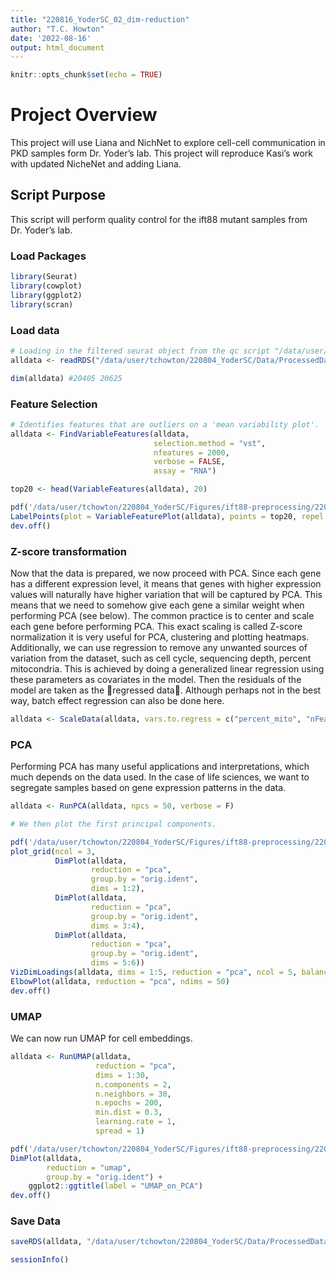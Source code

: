 ```yaml
---
title: "220816_YoderSC_02_dim-reduction"
author: "T.C. Howton"
date: '2022-08-16'
output: html_document
---
```


```r
knitr::opts_chunk$set(echo = TRUE)
```

# Project Overview
This project will use Liana and NichNet to explore cell-cell communication in PKD samples form Dr. Yoder's lab. This project will reproduce Kasi's work with updated NicheNet and adding Liana.

## Script Purpose
This script will perform quality control for the ift88 mutant samples from Dr. Yoder's lab. 

### Load Packages

```r
library(Seurat)
library(cowplot)
library(ggplot2)
library(scran)
```


### Load data

```r
# Loading in the filtered seurat object from the qc script "/data/user/tchowton/220804_YoderSC/Scripts/220815_YoderSC_01_qc.Rmd"
alldata <- readRDS("/data/user/tchowton/220804_YoderSC/Data/ProcessedData/220816_YoderSC_01-ift88-qc.rds")

dim(alldata) #20405 20625
```

### Feature Selection

```r
# Identifies features that are outliers on a 'mean variability plot'.
alldata <- FindVariableFeatures(alldata, 
                                selection.method = "vst",
                                nfeatures = 2000,
                                verbose = FALSE,
                                assay = "RNA")

top20 <- head(VariableFeatures(alldata), 20)

pdf('/data/user/tchowton/220804_YoderSC/Figures/ift88-preprocessing/220816_dr-feature-selection.pdf')
LabelPoints(plot = VariableFeaturePlot(alldata), points = top20, repel = TRUE)
dev.off()
```

### Z-score transformation

Now that the data is prepared, we now proceed with PCA. Since each gene has a different expression level, it means that genes with higher expression values will naturally have higher variation that will be captured by PCA. This means that we need to somehow give each gene a similar weight when performing PCA (see below). The common practice is to center and scale each gene before performing PCA. This exact scaling is called Z-score normalization it is very useful for PCA, clustering and plotting heatmaps.
Additionally, we can use regression to remove any unwanted sources of variation from the dataset, such as cell cycle, sequencing depth, percent mitocondria. This is achieved by doing a generalized linear regression using these parameters as covariates in the model. Then the residuals of the model are taken as the regressed data. Although perhaps not in the best way, batch effect regression can also be done here.

```r
alldata <- ScaleData(alldata, vars.to.regress = c("percent_mito", "nFeature_RNA", "S.Score", "G2M.Score"))
```

### PCA

Performing PCA has many useful applications and interpretations, which much depends on the data used. In the case of life sciences, we want to segregate samples based on gene expression patterns in the data.

```r
alldata <- RunPCA(alldata, npcs = 50, verbose = F)

# We then plot the first principal components.

pdf('/data/user/tchowton/220804_YoderSC/Figures/ift88-preprocessing/220816_dr-pca.pdf')
plot_grid(ncol = 3,
          DimPlot(alldata, 
                  reduction = "pca",
                  group.by = "orig.ident",
                  dims = 1:2),
          DimPlot(alldata,
                  reduction = "pca",
                  group.by = "orig.ident",
                  dims = 3:4),
          DimPlot(alldata,
                  reduction = "pca",
                  group.by = "orig.ident",
                  dims = 5:6))
VizDimLoadings(alldata, dims = 1:5, reduction = "pca", ncol = 5, balanced = T)
ElbowPlot(alldata, reduction = "pca", ndims = 50)
dev.off()
```

### UMAP
We can now run UMAP for cell embeddings.

```r
alldata <- RunUMAP(alldata,
                   reduction = "pca",
                   dims = 1:30,
                   n.components = 2,
                   n.neighbors = 30,
                   n.epochs = 200,
                   min.dist = 0.3,
                   learning.rate = 1,
                   spread = 1)

pdf('/data/user/tchowton/220804_YoderSC/Figures/ift88-preprocessing/220817_dr-umap.pdf')
DimPlot(alldata,
        reduction = "umap",
        group.by = "orig.ident") +
    ggplot2::ggtitle(label = "UMAP_on_PCA")
dev.off()
```

### Save Data
```r
saveRDS(alldata, "/data/user/tchowton/220804_YoderSC/Data/ProcessedData/220817_YoderSC_02-ift88-dr.rds")

sessionInfo()
```























